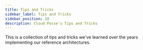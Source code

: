 ```yaml
---
title: Tips and Tricks
sidebar_label: Tips and Tricks
sidebar_position: 10
description: Cloud Posse's Tips and Tricks
---
```


<Intro>
  This is a collection of tips and tricks we've learned over the years implementing our reference architectures.
</Intro>

<DocCardList/>
